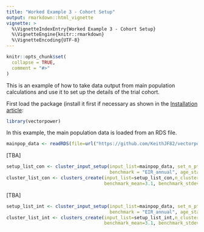 ```yaml
---
title: "Worked Example 3 - Cohort Setup"
output: rmarkdown::html_vignette
vignette: >
  %\VignetteIndexEntry{Worked Example 3 - Cohort Setup}
  %\VignetteEngine{knitr::rmarkdown}
  %\VignetteEncoding{UTF-8}
---
```


```r
knitr::opts_chunk$set(
  collapse = TRUE,
  comment = "#>"
)
```

This is an example of how to take data output from main population calculations and use it to set up the details of the trial cohort. 

First load the package (install it first if necessary as shown in the [Installation article](https://keithjf82.github.io/vectorpower/articles/B_installation.html):

```r
library(vectorpower)
```

In this example, the main population data is loaded from an RDS file.

```r
mainpop_data <- readRDS(file=url("https://github.com/KeithJF82/vectorpower/raw/master/inst/extdata/mainpop_data1.Rds"))
```

[TBA]

```r
setup_list_con <- cluster_input_setup(input_list=mainpop_data, set_n_pt=1, set_n_int=1,
                                      benchmark = "EIR_annual", age_start=0.0, age_end=65.0)
cluster_list_con <- clusters_create(input_list=setup_list_con,n_clusters=100,
                                    benchmark_mean=3.1, benchmark_stdev=0.5, int_mean=0.0, int_stdev=0.0)
```

[TBA]

```r
setup_list_int <- cluster_input_setup(input_list=mainpop_data, set_n_pt=1, set_n_int=1,
                                      benchmark = "EIR_annual", age_start=0.0, age_end=65.0)
cluster_list_int <- clusters_create(input_list=setup_list_int,n_clusters=100,
                                    benchmark_mean=3.1, benchmark_stdev=0.5,int_mean=0.1, int_stdev=0.0)
```





